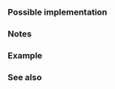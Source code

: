 {{cpp/types/traits/is|1=is_bounded_array
|std=c++20
|description=
Checks whether {{tt|T}} is an array type of known bound. Provides the member constant {{tt|value}} which is equal to {{c|true}}, if {{tt|T}} is an array type of known bound. Otherwise, {{tt|value}} is equal to {{c|false}}.
|inherit_desc={{tt|T}} is an array type of known bound
}}

===Possible implementation===
{{eq fun
|1=
template&lt;class T&gt;
struct is_bounded_array : std::false_type {};

template&lt;class T, std::size_t N&gt;
struct is_bounded_array&lt;T[N]&gt; : std::true_type {};
}}

===Notes===
{{feature test macro|__cpp_lib_bounded_array_traits|{{tt|std::is_bounded_array}}, {{lc|std::is_unbounded_array}}|value=201902L|std=C++20}}

===Example===
{{example
|code=
#include &lt;iostream&gt;
#include &lt;type_traits&gt;

#define OUT(...) std::cout &lt;&lt; #__VA_ARGS__ &lt;&lt; " : " &lt;&lt; __VA_ARGS__ &lt;&lt; '\n'

class A {};

int main()
{
    std::cout &lt;&lt; std::boolalpha;
    OUT(std::is_bounded_array_v&lt;A&gt;);
    OUT(std::is_bounded_array_v&lt;A[]&gt;);
    OUT(std::is_bounded_array_v&lt;A[3]&gt;);
    OUT(std::is_bounded_array_v&lt;float&gt;);
    OUT(std::is_bounded_array_v&lt;int&gt;);
    OUT(std::is_bounded_array_v&lt;int[]&gt;);
    OUT(std::is_bounded_array_v&lt;int[3]&gt;);
}
|output=
std::is_bounded_array_v&lt;A&gt; : false
std::is_bounded_array_v&lt;A[]&gt; : false
std::is_bounded_array_v&lt;A[3]&gt; : true
std::is_bounded_array_v&lt;float&gt; : false
std::is_bounded_array_v&lt;int&gt; : false
std::is_bounded_array_v&lt;int[]&gt; : false
std::is_bounded_array_v&lt;int[3]&gt; : true
}}

===See also===
{{dsc begin}}
{{dsc inc|cpp/types/dsc is_array}}
{{dsc inc|cpp/types/dsc is_unbounded_array}}
{{dsc inc|cpp/types/dsc extent}}
{{dsc end}}

{{langlinks|de|es|fr|it|ja|pt|ru|zh}}